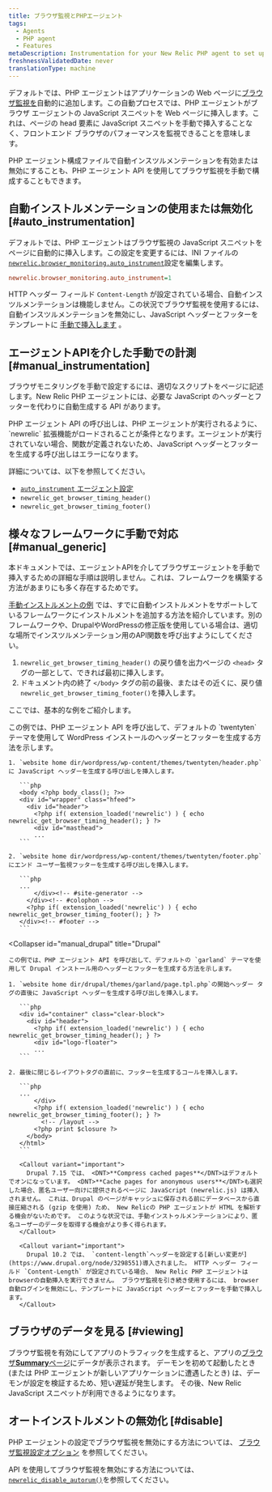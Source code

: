 ```yaml
---
title: ブラウザ監視とPHPエージェント
tags:
  - Agents
  - PHP agent
  - Features
metaDescription: Instrumentation for your New Relic PHP agent to set up browser monitoring.
freshnessValidatedDate: never
translationType: machine
---
```


デフォルトでは、PHP エージェントはアプリケーションの Web ページに[ブラウザ監視を](/docs/browser/new-relic-browser/getting-started/introduction-new-relic-browser)自動的に追加します。この自動プロセスでは、PHP エージェントがブラウザ エージェントの JavaScript スニペットを Web ページに挿入します。これは、ページの head 要素に JavaScript スニペットを手動で挿入することなく、フロントエンド ブラウザのパフォーマンスを監視できることを意味します。

PHP エージェント構成ファイルで自動インスツルメンテーションを有効または無効にすることも、PHP エージェント API を使用してブラウザ監視を手動で構成することもできます。

## 自動インストルメンテーションの使用または無効化 [#auto_instrumentation]

デフォルトでは、PHP エージェントはブラウザ監視の JavaScript スニペットをページに自動的に挿入します。この設定を変更するには、INI ファイルの[`newrelic.browser_monitoring.auto_instrument`](/docs/apm/agents/php-agent/configuration/php-agent-configuration/#inivar-autorum)設定を編集します。

```ini
newrelic.browser_monitoring.auto_instrument=1
```

HTTP ヘッダー フィールド `Content-Length` が設定されている場合、自動インスツルメンテーションは機能しません。この状況でブラウザ監視を使用するには、自動インスツルメンテーションを無効にし、JavaScript ヘッダーとフッターをテンプレートに [手動で挿入します](#manual_instrumentation) 。

## エージェントAPIを介した手動での計測 [#manual_instrumentation]

ブラウザモニタリングを手動で設定するには、適切なスクリプトをページに記述します。New Relic PHP エージェントには、必要な JavaScript のヘッダーとフッターを代わりに自動生成する API があります。

<Callout variant="important">
  PHP エージェント API の呼び出しは、PHP エージェントが実行されるように、 `newrelic` 拡張機能がロードされることが条件となります。エージェントが実行されていない場合、関数が定義されないため、JavaScript ヘッダーとフッターを生成する呼び出しはエラーになります。
</Callout>

詳細については、以下を参照してください。

* [`auto_instrument` エージェント設定](/docs/agents/php-agent/configuration/php-agent-configuration#inivar-autorum)
* `newrelic_get_browser_timing_header()`
* `newrelic_get_browser_timing_footer()`

## 様々なフレームワークに手動で対応 [#manual_generic]

本ドキュメントでは、エージェントAPIを介してブラウザエージェントを手動で挿入するための詳細な手順は説明しません。これは、フレームワークを構築する方法があまりにも多く存在するためです。

[手動インストルメントの例](#manual_examples) では、すでに自動インストルメントをサポートしているフレームワークにインストルメントを追加する方法を紹介しています。別のフレームワークや、DrupalやWordPressの修正版を使用している場合は、適切な場所でインスツルメンテーション用のAPI関数を呼び出すようにしてください。

1. `newrelic_get_browser_timing_header()` の戻り値を出力ページの `<head>` タグの一部として、できれば最初に挿入します。
2. ドキュメント内の終了 `</body>` タグの前の最後、またはその近くに、戻り値 `newrelic_get_browser_timing_footer()`を挿入します。

ここでは、基本的な例をご紹介します。

<CollapserGroup>
  <Collapser
    id="manual_wp"
    title="ワードプレス"
  >
    この例では、PHP エージェント API を呼び出して、デフォルトの `twentyten` テーマを使用して WordPress インストールのヘッダーとフッターを生成する方法を示します。

    1. `website home dir/wordpress/wp-content/themes/twentyten/header.php`に JavaScript ヘッダーを生成する呼び出しを挿入します。

       ```php
       <body <?php body_class(); ?>>
       <div id="wrapper" class="hfeed">
         <div id="header">
           <?php if( extension_loaded('newrelic') ) { echo newrelic_get_browser_timing_header(); } ?>
           <div id="masthead">
           ...
       ```

    2. `website home dir/wordpress/wp-content/themes/twentyten/footer.php`にエンド ユーザー監視フッターを生成する呼び出しを挿入します。

       ```php
       ...
           </div><!-- #site-generator -->
         </div><!-- #colophon -->
         <?php if( extension_loaded('newrelic') ) { echo newrelic_get_browser_timing_footer(); } ?>
       </div><!-- #footer -->
       ```
  </Collapser>

  <Collapser
    id="manual_drupal"
    title="Drupal"
  >
    この例では、PHP エージェント API を呼び出して、デフォルトの `garland` テーマを使用して Drupal インストール用のヘッダーとフッターを生成する方法を示します。

    1. `website home dir/drupal/themes/garland/page.tpl.php`の開始ヘッダー タグの直後に JavaScript ヘッダーを生成する呼び出しを挿入します。

       ```php
       <div id="container" class="clear-block">
         <div id="header">
           <?php if( extension_loaded('newrelic') ) { echo newrelic_get_browser_timing_header(); } ?>
           <div id="logo-floater">
           ...
       ```

    2. 最後に閉じるレイアウトタグの直前に、フッターを生成するコールを挿入します。

       ```php
       ...
           </div>
           <?php if( extension_loaded('newrelic') ) { echo newrelic_get_browser_timing_footer(); } ?>
             <!-- /layout -->
           <?php print $closure ?>
         </body>
       </html>
       ```

       <Callout variant="important">
         Drupal 7.15 では、 <DNT>**Compress cached pages**</DNT>はデフォルトでオンになっています。 <DNT>**Cache pages for anonymous users**</DNT>も選択した場合、匿名ユーザー向けに提供されるページに JavaScript (newrelic.js) は挿入されません。 これは、Drupal のページがキャッシュに保存される前にデータベースから直接圧縮される (gzip を使用) ため、 New Relicの PHP エージェントが HTML を解析する機会がないためです。 このような状況では、手動インストゥルメンテーションにより、匿名ユーザーのデータを取得する機会がより多く得られます。
       </Callout>

       <Callout variant="important">
         Drupal 10.2 では、 `content-length`ヘッダーを設定する[新しい変更が](https://www.drupal.org/node/3298551)導入されました。 HTTP ヘッダー フィールド `Content-Length` が設定されている場合、 New Relic PHP エージェントはbrowserの自動挿入を実行できません。 ブラウザ監視を引き続き使用するには、 browser自動ログインを無効にし、テンプレートに JavaScript ヘッダーとフッターを手動で挿入します。
       </Callout>
  </Collapser>
</CollapserGroup>

## ブラウザのデータを見る [#viewing]

ブラウザ監視を有効にしてアプリのトラフィックを生成すると、アプリの[ブラウザ<DNT>**Summary**</DNT>ページ](/docs/browser/new-relic-browser/getting-started/browser-overview-page-website-performance-summary)にデータが表示されます。 デーモンを初めて起動したとき (または PHP エージェントが新しいアプリケーションに遭遇したとき) は、デーモンが設定を検証するため、短い遅延が発生します。 その後、New Relic JavaScript スニペットが利用できるようになります。

## オートインストルメントの無効化 [#disable]

PHP エージェントの設定でブラウザ監視を無効にする方法については、 [ブラウザ監視設定オプション](/docs/agents/php-agent/configuration/php-agent-configuration#inivar-autorum) を参照してください。

API を使用してブラウザ監視を無効にする方法については、 [`newrelic_disable_autorum()`](/docs/agents/php-agent/php-agent-api/newrelic_disable_autorum)を参照してください。